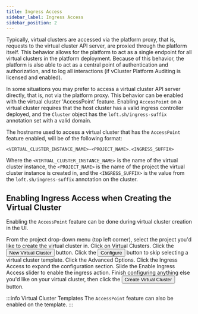 ```yaml
---
title: Ingress Access
sidebar_label: Ingress Access
sidebar_position: 2
---
```



Typically, virtual clusters are accessed via the platform proxy, that is, requests to the
virtual cluster API server, are proxied through the platform itself. This behavior allows for the platform to
act as a single endpoint for all virtual clusters in the platform deployment. Because of this
behavior, the platform is also able to act as a central point of authentication and authorization, and
to log all interactions (if vCluster Platform Auditing is licensed and enabled).

In some situations you may prefer to access a virtual cluster API server directly, that is, not
via the platform proxy. This behavior can be enabled with the virtual cluster 'AccessPoint' feature.
Enabling `AccessPoint` on a virtual cluster requires that the host cluster has a valid ingress
controller deployed, and the `Cluster` object has the `loft.sh/ingress-suffix` annotation set
with a valid domain.

The hostname used to access a virtual cluster that has the `AccessPoint` feature enabled, will
be of the following format:

`<VIRTUAL_CLUSTER_INSTANCE_NAME>-<PROJECT_NAME>.<INGRESS_SUFFIX>`

Where the `<VIRTUAL_CLUSTER_INSTANCE_NAME>` is the name of the virtual cluster instance, the
`<PROJECT_NAME>` is the name of the project the virtual cluster instance is created in, and the
`<INGRESS_SUFFIX>` is the value from the `loft.sh/ingress-suffix` annotation on the cluster.

## Enabling Ingress Access when Creating the Virtual Cluster

Enabling the `AccessPoint` feature can be done during virtual cluster creation in the UI.

<Flow id="create-vcluster-with-accesspoint">
  <Step>
    From the project drop-down menu (top left corner), select the project you'd like to create the
    virtual cluster in.
  </Step>
  <Step>
    Click on <NavStep>Virtual Clusters</NavStep>.
  </Step>
  <Step>
    Click the <Button>New Virtual Cluster</Button> button.
  </Step>
  <Step>
    Click the <Button>Configure</Button> button to skip selecting a virtual cluster
    template.
  </Step>
  <Step>
    Click the <Label>Advanced Options</Label>. 
  </Step>
  <Step>
    Click the <Expander>Ingress Access</Expander> to expand the configuration section.
  </Step>
  <Step>
    Slide the <Label>Enable Ingress Access</Label> slider to enable the ingress action.
  </Step>
  <Step>
    Finish configuring anything else you'd like on your virtual cluster, then
    click the
    <Button>Create Virtual Cluster</Button> button.
  </Step>
</Flow>

:::info Virtual Cluster Templates
The `AccessPoint` feature can also be enabled on the template.
:::

